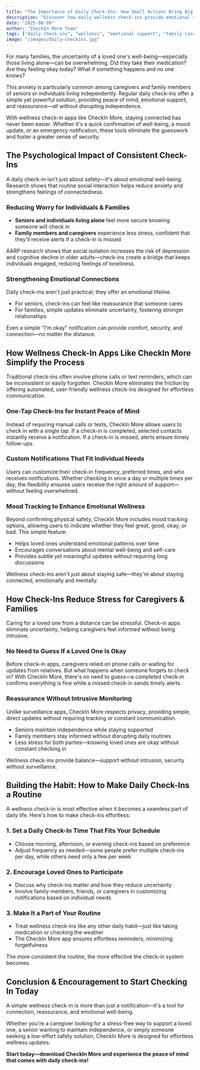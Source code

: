 ```yaml
---
title: "The Importance of Daily Check-Ins: How Small Actions Bring Big Peace of Mind"
description: "Discover how daily wellness check-ins provide emotional support, reduce anxiety, and strengthen connections between seniors and their families."
date: "2025-08-09"
author: "CheckIn More Team"
tags: ["daily check-ins", "wellness", "emotional support", "family care", "peace of mind"]
image: "/images/daily-checkins.jpg"
---
```


For many families, the uncertainty of a loved one's well-being—especially those living alone—can be overwhelming. Did they take their medication? Are they feeling okay today? What if something happens and no one knows?

This anxiety is particularly common among caregivers and family members of seniors or individuals living independently. Regular daily check-ins offer a simple yet powerful solution, providing peace of mind, emotional support, and reassurance—all without disrupting independence.

With wellness check-in apps like CheckIn More, staying connected has never been easier. Whether it's a quick confirmation of well-being, a mood update, or an emergency notification, these tools eliminate the guesswork and foster a greater sense of security.

## The Psychological Impact of Consistent Check-Ins

A daily check-in isn't just about safety—it's about emotional well-being. Research shows that routine social interaction helps reduce anxiety and strengthens feelings of connectedness.

### Reducing Worry for Individuals & Families

- **Seniors and individuals living alone** feel more secure knowing someone will check in
- **Family members and caregivers** experience less stress, confident that they'll receive alerts if a check-in is missed

AARP research shows that social isolation increases the risk of depression and cognitive decline in older adults—check-ins create a bridge that keeps individuals engaged, reducing feelings of loneliness.

### Strengthening Emotional Connections

Daily check-ins aren't just practical; they offer an emotional lifeline.

- For seniors, check-ins can feel like reassurance that someone cares
- For families, simple updates eliminate uncertainty, fostering stronger relationships

Even a simple "I'm okay" notification can provide comfort, security, and connection—no matter the distance.

## How Wellness Check-In Apps Like CheckIn More Simplify the Process

Traditional check-ins often involve phone calls or text reminders, which can be inconsistent or easily forgotten. CheckIn More eliminates the friction by offering automated, user-friendly wellness check-ins designed for effortless communication.

### One-Tap Check-Ins for Instant Peace of Mind

Instead of requiring manual calls or texts, CheckIn More allows users to check in with a single tap. If a check-in is completed, selected contacts instantly receive a notification. If a check-in is missed, alerts ensure timely follow-ups.

### Custom Notifications That Fit Individual Needs

Users can customize their check-in frequency, preferred times, and who receives notifications. Whether checking in once a day or multiple times per day, the flexibility ensures users receive the right amount of support—without feeling overwhelmed.

### Mood Tracking to Enhance Emotional Wellness

Beyond confirming physical safety, CheckIn More includes mood tracking options, allowing users to indicate whether they feel great, good, okay, or bad. This simple feature:

- Helps loved ones understand emotional patterns over time
- Encourages conversations about mental well-being and self-care
- Provides subtle yet meaningful updates without requiring long discussions

Wellness check-ins aren't just about staying safe—they're about staying connected, emotionally and mentally.

## How Check-Ins Reduce Stress for Caregivers & Families

Caring for a loved one from a distance can be stressful. Check-in apps eliminate uncertainty, helping caregivers feel informed without being intrusive.

### No Need to Guess If a Loved One Is Okay

Before check-in apps, caregivers relied on phone calls or waiting for updates from relatives. But what happens when someone forgets to check in? With CheckIn More, there's no need to guess—a completed check-in confirms everything is fine while a missed check-in sends timely alerts.

### Reassurance Without Intrusive Monitoring

Unlike surveillance apps, CheckIn More respects privacy, providing simple, direct updates without requiring tracking or constant communication.

- Seniors maintain independence while staying supported
- Family members stay informed without disrupting daily routines
- Less stress for both parties—knowing loved ones are okay without constant checking in

Wellness check-ins provide balance—support without intrusion, security without surveillance.

## Building the Habit: How to Make Daily Check-Ins a Routine

A wellness check-in is most effective when it becomes a seamless part of daily life. Here's how to make check-ins effortless:

### 1. Set a Daily Check-In Time That Fits Your Schedule

- Choose morning, afternoon, or evening check-ins based on preference
- Adjust frequency as needed—some people prefer multiple check-ins per day, while others need only a few per week

### 2. Encourage Loved Ones to Participate

- Discuss why check-ins matter and how they reduce uncertainty
- Involve family members, friends, or caregivers in customizing notifications based on individual needs

### 3. Make It a Part of Your Routine

- Treat wellness check-ins like any other daily habit—just like taking medication or checking the weather
- The CheckIn More app ensures effortless reminders, minimizing forgetfulness

The more consistent the routine, the more effective the check-in system becomes.

## Conclusion & Encouragement to Start Checking In Today

A simple wellness check-in is more than just a notification—it's a tool for connection, reassurance, and emotional well-being.

Whether you're a caregiver looking for a stress-free way to support a loved one, a senior wanting to maintain independence, or simply someone seeking a low-effort safety solution, CheckIn More is designed for effortless wellness updates.

**Start today—download CheckIn More and experience the peace of mind that comes with daily check-ins!**
